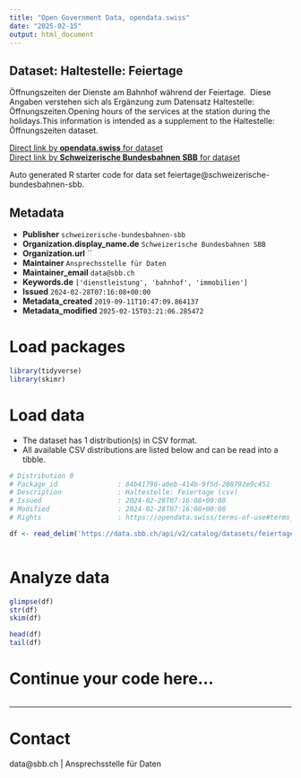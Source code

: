 ```yaml
---
title: "Open Government Data, opendata.swiss"
date: "2025-02-15"
output: html_document
---
```


## Dataset: Haltestelle: Feiertage

Öffnungszeiten der Dienste am Bahnhof während der Feiertage.  Diese Angaben verstehen sich als Ergänzung zum Datensatz Haltestelle: Öffnungszeiten.Opening hours of the services at the station during the holidays.This information is intended as a supplement to the Haltestelle: Öffnungszeiten dataset.

[Direct link by **opendata.swiss** for dataset](https://opendata.swiss/de/dataset/haltestelle-feiertage)<br>
[Direct link by **Schweizerische Bundesbahnen SBB** for dataset](https://data.sbb.ch/explore/dataset/feiertage/)

Auto generated R starter code for data set feiertage@schweizerische-bundesbahnen-sbb.

## Metadata

- **Publisher** `schweizerische-bundesbahnen-sbb`
- **Organization.display_name.de** `Schweizerische Bundesbahnen SBB`
- **Organization.url** ``
- **Maintainer** `Ansprechsstelle für Daten`
- **Maintainer_email** `data@sbb.ch`
- **Keywords.de** `['dienstleistung', 'bahnhof', 'immobilien']`
- **Issued** `2024-02-28T07:16:08+00:00`
- **Metadata_created** `2019-09-11T10:47:09.864137`
- **Metadata_modified** `2025-02-15T03:21:06.285472`


# Load packages

```r

library(tidyverse)
library(skimr)

```

# Load data

-   The dataset has 1 distribution(s) in CSV format.
-   All available CSV distributions are listed below and can be read into a tibble.

```r

# Distribution 0
# Package_id               : 84b41796-a0eb-414b-9f5d-208792e9c452
# Description              : Haltestelle: Feiertage (csv)
# Issued                   : 2024-02-28T07:16:08+00:00
# Modified                 : 2024-02-28T07:16:08+00:00
# Rights                   : https://opendata.swiss/terms-of-use#terms_by

df <- read_delim('https://data.sbb.ch/api/v2/catalog/datasets/feiertage/exports/csv?use_labels=true')



```

# Analyze data

```r

glimpse(df)
str(df)
skim(df)

head(df)
tail(df)

```

# Continue your code here...

```r

```

------------------------------------------------------------------------

# Contact

data@sbb.ch | Ansprechsstelle für Daten
